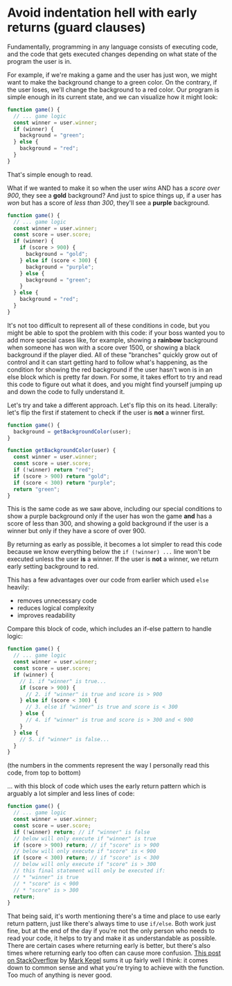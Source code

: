 # Avoid indentation hell with early returns (guard clauses)

Fundamentally, programming in any language consists of executing code, and the code that gets executed changes depending on what state of the program the user is in.

For example, if we're making a game and the user has just won, we might want to make the background change to a green color. On the contrary, if the user loses, we'll change the background to a red color. Our program is simple enough in its current state, and we can visualize how it might look:

```js
function game() {
  // ... game logic
  const winner = user.winner;
  if (winner) {
    background = "green";
  } else {
    background = "red";
  }
}
```

That's simple enough to read.

What if we wanted to make it so when the user _wins_ AND has a _score over 900_, they see a **gold** background? And just to spice things up, if a user has _won_ but has a score of _less than 300_, they'll see a **purple** background.

```js
function game() {
  // ... game logic
  const winner = user.winner;
  const score = user.score;
  if (winner) {
    if (score > 900) {
      background = "gold";
    } else if (score < 300) {
      background = "purple";
    } else {
      background = "green";
    }
  } else {
    background = "red";
  }
}
```

It's not too difficult to represent all of these conditions in code, but you might be able to spot the problem with this code: if your boss wanted you to add more special cases like, for example, showing a **rainbow** background when someone has won with a score over 1500, or showing a black background if the player died. All of these "branches" quickly grow out of control and it can start getting hard to follow what's happening, as the condition for showing the red background if the user hasn't won is in an else block which is pretty far down. For some, it takes effort to try and read this code to figure out what it does, and you might find yourself jumping up and down the code to fully understand it.

Let's try and take a different approach. Let's flip this on its head. Literally: let's flip the first if statement to check if the user is **not** a winner first.

```js
function game() {
  background = getBackgroundColor(user);
}

function getBackgroundColor(user) {
  const winner = user.winner;
  const score = user.score;
  if (!winner) return "red";
  if (score > 900) return "gold";
  if (score < 300) return "purple";
  return "green";
}
```

This is the same code as we saw above, including our special conditions to show a purple background only if the user has won the game **and** has a score of less than 300, and showing a gold background if the user is a winner but only if they have a score of over 900.

By returning as early as possible, it becomes a lot simpler to read this code because we know everything below the `if (!winner) ...` line won't be executed unless the user **is** a winner. If the user is **not** a winner, we return early setting background to red.

This has a few advantages over our code from earlier which used `else` heavily:

- removes unnecessary code
- reduces logical complexity
- improves readability

Compare this block of code, which includes an if-else pattern to handle logic:

```js
function game() {
  // ... game logic
  const winner = user.winner;
  const score = user.score;
  if (winner) {
    // 1. if "winner" is true...
    if (score > 900) {
      // 2. if "winner" is true and score is > 900
    } else if (score < 300) {
      // 3. else if "winner" is true and score is < 300
    } else {
      // 4. if "winner" is true and score is > 300 and < 900
    }
  } else {
    // 5. if "winner" is false...
  }
}
```

(the numbers in the comments represent the way I personally read this code, from top to bottom)

... with this block of code which uses the early return pattern which is arguably a lot simpler and less lines of code:

```js
function game() {
  // ... game logic
  const winner = user.winner;
  const score = user.score;
  if (!winner) return; // if "winner" is false
  // below will only execute if "winner" is true
  if (score > 900) return; // if "score" is > 900
  // below will only execute if "score" is < 900
  if (score < 300) return; // if "score" is < 300
  // below will only execute if "score" is > 300
  // this final statement will only be executed if:
  // * "winner" is true
  // * "score" is < 900
  // * "score" is > 300
  return;
}
```

That being said, it's worth mentioning there's a time and place to use early return pattern, just like there's always time to use `if/else`. Both work just fine, but at the end of the day if you're not the only person who needs to read your code, it helps to try and make it as understandable as possible. There are certain cases where returning early is better, but there's also times where returning early too often can cause more confusion. [This post on StackOverflow](https://stackoverflow.com/a/355863) by [Mark Kegel](https://github.com/littlenag) sums it up fairly well I think: it comes down to common sense and what you're trying to achieve with the function. Too much of anything is never good.

<!--[PROPERTIES]
- slug: 'avoid-indentation-hell-with-early-returns'
  title: 'Avoid indentation hell with early returns'
  description: "There's a better way to structure your conditional logic"
  image: cover.jpeg
  createdAt: 1629207399001
  location: 'posts/avoid-indentation-hell-with-early-returns.mdx'
  readTimeMins: 4
  difficulty: Beginner
  keyIdeas:
    - Make your code more readable and understandable by returning from your function as early as possible
    - Rather than have nested statements, returning early means all logic below the return will only be executed if the condition passes, making things simpler
  labels:
    - programming
    - code-quality
-->
